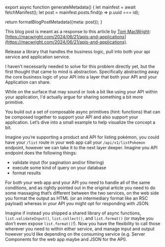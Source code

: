 

export async function generateMetadata() {
  let mainfest = await fetchManifest();
  let post = mainfest.posts.find(p => p.uuid === id);

  return formatBlogPostMetadata({meta: post});
}

<BlogPage id={id}>

This blog post is meant as a response to this article by [Tom MacWright](https://macwright.com/): [https://macwright.com/2024/06/21/apis-and-applications](https://macwright.com/2024/06/21/apis-and-applications).

<TLDR>
Release a library that handles the business logic, pull into both your api service and application service.
</TLDR>

I haven’t necessarily needed to solve for this problem directly yet, but the first thought that came to mind is abstraction. Specifically abstracting away the core business logic of your API into a layer that both your API and your Application can share.

While on the surface that may sound or look a bit like using your API within your application, I'd actually argue for sharing something a bit more primitive.

You build out a set of composable async primitives (hint: functions) that can be composed together to support your API and also support your application. Let’s dive into a small example to help visualize the concept a bit.

Imagine you’re supporting a product and API for listing pokémon, you could have your `/list` route in your web app call your `/api/v1/listPokemon` endpoint, however we can take it to the next layer deeper. Imagine you API endpoint does the following things:

- validate input (for pagination and/or filtering)
- execute some kind of query on your database
- format results

For both your web app and your API you need to handle all of the same conditions, and as rightly pointed out in the original article you need to do some massaging that’s different between the two services, on the web side you format the output as HTML (or an intermediary format like an RSC payload) whereas in your API you might opt for responding with JSON.

Imagine if instead you shipped a shared library of async functions, `list.validateInput()`, `list.collect()`, and `list.format()` (or maybe you don't even expose `list.format()`!). Now you have the flexibility to call those wherever you need to within either service, and manage input and output however you’d like depending on the consuming service (e.g. Server Components for the web app maybe and JSON for the API).

</BlogPage>
